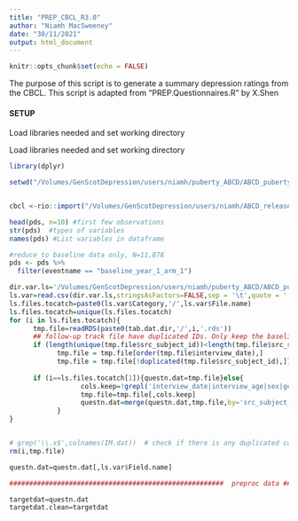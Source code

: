 ```yaml
---
title: "PREP_CBCL_R3.0"
author: "Niamh MacSweeney"
date: "30/11/2021"
output: html_document
---
```


```r
knitr::opts_chunk$set(echo = FALSE)
```

The purpose of this script is to generate a summary depression ratings from the CBCL. This script is adapted from "PREP.Questionnaires.R" by X.Shen 

#### SETUP

Load libraries needed and set working directory

Load libraries needed and set working directory
```r

library(dplyr)

setwd("/Volumes/GenScotDepression/users/niamh/puberty_ABCD/ABCD_puberty_depression/prep")


cbcl <-rio::import("/Volumes/GenScotDepression/users/niamh/ABCD_release3.0/iii.data/Mental_Health/abcd_cbcls01.rds")

head(pds, n=10) #first few observations
str(pds)  #types of variables
names(pds) #List variables in dataframe

#reduce to baseline data only, N=11,878
pds <- pds %>% 
  filter(eventname == "baseline_year_1_arm_1")
```

```r

dir.var.ls='/Volumes/GenScotDepression/users/niamh/puberty_ABCD/ABCD_puberty_depression/functions/data_tables_for_functions/ls.questionnaires.csv'
ls.var=read.csv(dir.var.ls,stringsAsFactors=FALSE,sep = '\t',quote = '')
ls.files.tocatch=paste0(ls.var$Category,'/',ls.var$File.name)
ls.files.tocatch=unique(ls.files.tocatch)
for (i in ls.files.tocatch){
      tmp.file=readRDS(paste0(tab.dat.dir,'/',i,'.rds'))
      ## follow-up track file have duplicated IDs. Only keep the baseline data. 
      if (length(unique(tmp.file$src_subject_id))<length(tmp.file$src_subject_id)){
            tmp.file = tmp.file[order(tmp.file$interview_date),]
            tmp.file = tmp.file[!duplicated(tmp.file$src_subject_id),]}
      
      if (i==ls.files.tocatch[1]){questn.dat=tmp.file}else{
                  cols.keep=!grepl('interview_date|interview_age|sex|gender|eventname',colnames(tmp.file))
                  tmp.file=tmp.file[,cols.keep]
                  questn.dat=merge(questn.dat,tmp.file,by='src_subject_id',all=T)                  
            }
}


# grep('\\.x$',colnames(IM.dat))  # check if there is any duplicated colnames
rm(i,tmp.file)

questn.dat=questn.dat[,ls.var$Field.name]

######################################################  preproc data ######################################################################

targetdat=questn.dat
targetdat.clean=targetdat

```
